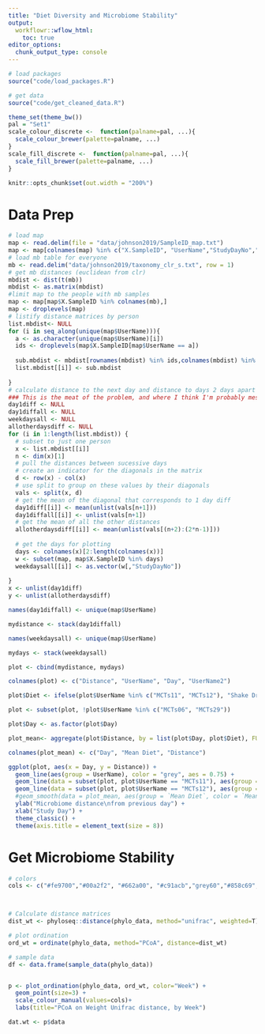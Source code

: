 ```yaml
---
title: "Diet Diversity and Microbiome Stability"
output:
  workflowr::wflow_html:
    toc: true
editor_options:
  chunk_output_type: console
---
```


```r

# load packages
source("code/load_packages.R")

# get data
source("code/get_cleaned_data.R")

theme_set(theme_bw())
pal = "Set1"
scale_colour_discrete <-  function(palname=pal, ...){
  scale_colour_brewer(palette=palname, ...)
}
scale_fill_discrete <-  function(palname=pal, ...){
  scale_fill_brewer(palette=palname, ...)
}

knitr::opts_chunk$set(out.width = "200%")

```


# Data Prep

```r

# load map
map <- read.delim(file = "data/johnson2019/SampleID_map.txt")
map <- map[colnames(map) %in% c("X.SampleID", "UserName","StudyDayNo","Sample.Week.Day")]
# load mb table for everyone
mb <- read.delim("data/johnson2019/taxonomy_clr_s.txt", row = 1)
# get mb distances (euclidean from clr)
mbdist <- dist(t(mb))
mbdist <- as.matrix(mbdist)
#limit map to the people with mb samples
map <- map[map$X.SampleID %in% colnames(mb),]
map <- droplevels(map)
# listify distance matrices by person
list.mbdist<- NULL
for (i in seq_along(unique(map$UserName))){
  a <- as.character(unique(map$UserName)[i])
  ids <- droplevels(map$X.SampleID[map$UserName == a])
  
  sub.mbdist <- mbdist[rownames(mbdist) %in% ids,colnames(mbdist) %in% ids]
  list.mbdist[[i]] <- sub.mbdist
  
} 
# calculate distance to the next day and distance to days 2 days apart
### This is the meat of the problem, and where I think I'm probably messing up! ###
day1diff <- NULL
day1diffall <- NULL
weekdaysall <- NULL
allotherdaysdiff <- NULL
for (i in 1:length(list.mbdist)) {
  # subset to just one person 
  x <- list.mbdist[[i]]
  n <- dim(x)[1]
  # pull the distances between sucessive days
  # create an indicator for the diagonals in the matrix
  d <- row(x) - col(x)
  # use split to group on these values by their diagonals 
  vals <- split(x, d)
  # get the mean of the diagonal that corresponds to 1 day diff
  day1diff[[i]] <- mean(unlist(vals[n+1]))
  day1diffall[[i]] <- unlist(vals[n+1])
  # get the mean of all the other distances
  allotherdaysdiff[[i]] <- mean(unlist(vals[(n+2):(2*n-1)]))
  
  # get the days for plotting
  days <- colnames(x)[2:length(colnames(x))]
  w <- subset(map, map$X.SampleID %in% days)
  weekdaysall[[i]] <- as.vector(w[,"StudyDayNo"])
  
}
x <- unlist(day1diff)
y <- unlist(allotherdaysdiff)

names(day1diffall) <- unique(map$UserName)

mydistance <- stack(day1diffall)

names(weekdaysall) <- unique(map$UserName)

mydays <- stack(weekdaysall)

plot <- cbind(mydistance, mydays)

colnames(plot) <- c("Distance", "UserName", "Day", "UserName2")

plot$Diet <- ifelse(plot$UserName %in% c("MCTs11", "MCTs12"), "Shake Drinkers", "Normal Diet")

plot <- subset(plot, !plot$UserName %in% c("MCTs06", "MCTs29"))

plot$Day <- as.factor(plot$Day)

plot_mean<- aggregate(plot$Distance, by = list(plot$Day, plot$Diet), FUN = mean)

colnames(plot_mean) <- c("Day", "Mean Diet", "Distance")

ggplot(plot, aes(x = Day, y = Distance)) + 
  geom_line(aes(group = UserName), color = "grey", aes = 0.75) +
  geom_line(data = subset(plot, plot$UserName == "MCTs11"), aes(group = UserName), color = "#5f86b7", size = 1) +
  geom_line(data = subset(plot, plot$UserName == "MCTs12"), aes(group = UserName), color = "#5f86b7", size = 1) +
  #geom_smooth(data = plot_mean, aes(group = `Mean Diet`, color = `Mean Diet`)) +
  ylab("Microbiome distance\nfrom previous day") +
  xlab("Study Day") +
  theme_classic() +
  theme(axis.title = element_text(size = 8))

```

# Get Microbiome Stability

```r
# colors
cols <- c("#fe9700","#00a2f2", "#662a00", "#c91acb","grey60","#858c69", "#a8863a", "#737373", "#d43f1f", "#5dd047",  "#ffff59")



# Calculate distance matrices
dist_wt <- phyloseq::distance(phylo_data, method="unifrac", weighted=T)

# plot ordination
ord_wt = ordinate(phylo_data, method="PCoA", distance=dist_wt)

# sample data
df <- data.frame(sample_data(phylo_data))


p <- plot_ordination(phylo_data, ord_wt, color="Week") +
  geom_point(size=3) +
  scale_colour_manual(values=cols)+
  labs(title="PCoA on Weight Unifrac distance, by Week")

dat.wt <- p$data



```
